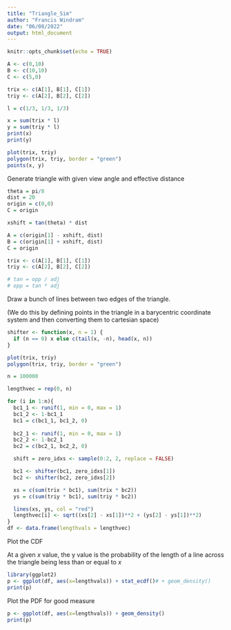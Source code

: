 ```yaml
---
title: "Triangle_Sim"
author: "Francis Windram"
date: "06/08/2022"
output: html_document
---
```


```r
knitr::opts_chunk$set(echo = TRUE)
```

```r
A <- c(0,10)
B <- c(10,10)
C <- c(5,0)

trix <- c(A[1], B[1], C[1])
triy <- c(A[2], B[2], C[2])

l = c(1/3, 1/3, 1/3)

x = sum(trix * l)
y = sum(triy * l)
print(x)
print(y)
```

```r
plot(trix, triy)
polygon(trix, triy, border = "green")
points(x, y)
```

Generate triangle with given view angle and effective distance

```r
theta = pi/8
dist = 20
origin = c(0,0)
C = origin

xshift = tan(theta) * dist

A = c(origin[1] - xshift, dist)
B = c(origin[1] + xshift, dist)
C = origin

trix <- c(A[1], B[1], C[1])
triy <- c(A[2], B[2], C[2])

# tan = opp / adj
# opp = tan * adj
```


Draw a bunch of lines between two edges of the triangle.

(We do this by defining points in the triangle in a barycentric coordinate system and then converting them to cartesian space)
```r

shifter <- function(x, n = 1) {
  if (n == 0) x else c(tail(x, -n), head(x, n))
}

plot(trix, triy)
polygon(trix, triy, border = "green")

n = 100000

lengthvec = rep(0, n)

for (i in 1:n){
  bc1_1 <- runif(1, min = 0, max = 1)
  bc1_2 <- 1-bc1_1
  bc1 = c(bc1_1, bc1_2, 0)
  
  bc2_1 <- runif(1, min = 0, max = 1)
  bc2_2 <- 1-bc2_1
  bc2 = c(bc2_1, bc2_2, 0)

  shift = zero_idxs <- sample(0:2, 2, replace = FALSE)

  bc1 <- shifter(bc1, zero_idxs[1])
  bc2 <- shifter(bc2, zero_idxs[2])

  xs = c(sum(trix * bc1), sum(trix * bc2))
  ys = c(sum(triy * bc1), sum(triy * bc2))

  lines(xs, ys, col = "red")
  lengthvec[i] <- sqrt((xs[2] - xs[1])**2 + (ys[2] - ys[1])**2)
}
df <- data.frame(lengthvals = lengthvec)
```

Plot the CDF

At a given $x$ value, the y value is the probability of the length of a line across the triangle being less than or equal to $x$

```r
library(ggplot2)
p <- ggplot(df, aes(x=lengthvals)) + stat_ecdf()# + geom_density()
print(p)
```


Plot the PDF for good measure

```r
p <- ggplot(df, aes(x=lengthvals)) + geom_density()
print(p)
```